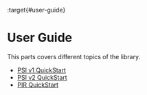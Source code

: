 :target{#user-guide}

# User Guide

This parts covers different topics of the library.

<TableOfContents>


  - [PSI v1 QuickStart](psi.mdx)
  - [PSI v2 QuickStart](psi_v2.mdx)
  - [PIR QuickStart](pir.mdx)
</TableOfContents>
